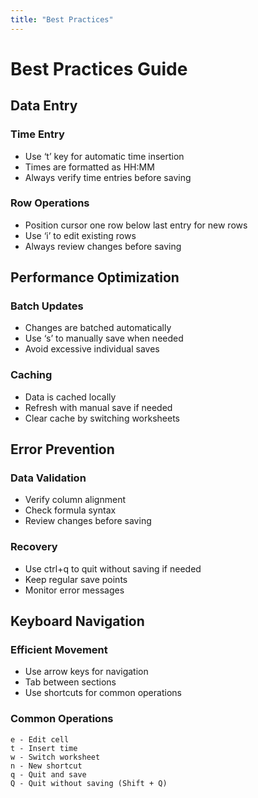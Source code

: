 ```yaml
---
title: "Best Practices"
---
```


# Best Practices Guide

## Data Entry

### Time Entry
- Use 't' key for automatic time insertion
- Times are formatted as HH:MM
- Always verify time entries before saving

### Row Operations
- Position cursor one row below last entry for new rows
- Use 'i' to edit existing rows
- Always review changes before saving

## Performance Optimization

### Batch Updates
- Changes are batched automatically
- Use 's' to manually save when needed
- Avoid excessive individual saves

### Caching
- Data is cached locally
- Refresh with manual save if needed
- Clear cache by switching worksheets

## Error Prevention

### Data Validation
- Verify column alignment
- Check formula syntax
- Review changes before saving

### Recovery
- Use ctrl+q to quit without saving if needed
- Keep regular save points
- Monitor error messages

## Keyboard Navigation

### Efficient Movement
- Use arrow keys for navigation
- Tab between sections
- Use shortcuts for common operations

### Common Operations
```
e - Edit cell
t - Insert time
w - Switch worksheet
n - New shortcut
q - Quit and save
Q - Quit without saving (Shift + Q)
``` 